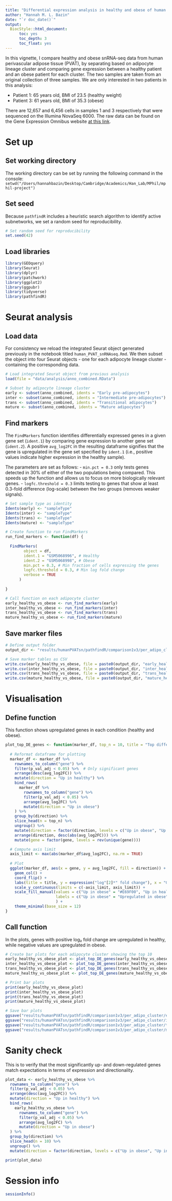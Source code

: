 ```yaml
---
title: "Differential expression analysis in healthy and obese of human perivascular adipose tissue (PVAT) by adipocyte lineage cluster using snRNA-Seq"
author: "Hannah M. L. Bazin"
date: "`r doc_date()`"
output:
  BiocStyle::html_document:
      toc: yes
      toc_depth: 3
      toc_float: yes
---
```


In this vignette, I compare healthy and obese snRNA-seq data from human perivascular adipose tissue (PVAT), by separating based on adipocyte lineage cluster and comparing gene expression between a healthy patient and an obese patient for each cluster. The two samples are taken from an original collection of three samples. We are only interested in two patients in this analysis:

-   Patient 1: 65 years old, BMI of 23.5 (healthy weight)
-   Patient 3: 61 years old, BMI of 35.3 (obese)

There are 12,657 and 6,456 cells in samples 1 and 3 respectively that were sequenced on the Illumina NovaSeq 6000. The raw data can be found on the Gene Expression Omnibus website [at this link](https://www.ncbi.nlm.nih.gov/geo/query/acc.cgi?acc=GSE164528).

# Set up

## Set working directory

The working directory can be set by running the following command in the console: `setwd("/Users/hannahbazin/Desktop/Cambridge/Academics/Han_Lab/MPhil/mphil-project")`

## Set seed

Because `pathfindR` includes a heuristic search algorithm to identify active subnetworks, we set a random seed for reproducibility.

```r

# Set random seed for reproducibility
set.seed(42)

```

## Load libraries

```r

library(GEOquery)
library(Seurat)
library(dplyr)
library(patchwork)
library(ggplot2)
library(ggpubr)
library(tidyverse)
library(pathfindR)

```

# Seurat analysis

## Load data

For consistency we reload the integrated Seurat object generated previously in the notebook titled `human_PVAT_snRNAseq.Rmd`. We then subset the object into four Seurat objects - one for each adipocyte lineage cluster - containing the corresponding data.

```r

# Load integrated Seurat object from previous analysis
load(file = "data/analysis/anno_combined.RData")

# Subset by adipocyte lineage cluster
early <- subset(anno_combined, idents = "Early pre-adipocytes")
inter <- subset(anno_combined, idents = "Intermediate pre-adipocytes")
trans <- subset(anno_combined, idents = "Transitional adipocytes")
mature <- subset(anno_combined, idents = "Mature adipocytes")

```


## Find markers

The `FindMarkers` function identifies differentially expressed genes in a given gene set (`ident.1`) by comparing gene expression to another gene set (`ident.2`). A positive `avg_log2FC` in the resulting dataframe signifies that the gene is upregulated in the gene set specified by `ident.1` (i.e., positive values indicate higher expression in the healthy sample).

The parameters are set as follows:
- `min.pct = 0.3` only tests genes detected in 30% of either of the two populations being compared. This speeds up the function and allows us to focus on more biologically relevant genes.
- `logfc.threshold = 0.3` limits testing to genes that show at least 0.3-fold difference (log-scale) between the two groups (removes weaker signals).


```r

# Set sample type as identity
Idents(early) <- "sampleType"
Idents(inter) <- "sampleType"
Idents(trans) <- "sampleType"
Idents(mature) <- "sampleType"

# Create function to run FindMarkers
run_find_markers <- function(df) {
  
  FindMarkers(
        object = df,
        ident.1 = "GSM5068996", # Healthy
        ident.2 = "GSM5068998", # Obese
        min.pct = 0.3, # Min fraction of cells expressing the genes
        logfc.threshold = 0.3, # Min log fold change
        verbose = TRUE
      )
  
}

# Call function on each adipocyte cluster
early_healthy_vs_obese <- run_find_markers(early)
inter_healthy_vs_obese <- run_find_markers(inter)
trans_healthy_vs_obese <- run_find_markers(trans)
mature_healthy_vs_obese <- run_find_markers(mature)

```

## Save marker files

```r

# Define output folder
output_dir <- "results/humanPVATsn/pathfindR/comparison1v3/per_adipo_cluster/"

# Save marker tables as CSV
write.csv(early_healthy_vs_obese, file = paste0(output_dir, "early_healthy_vs_obese_markers.csv"))
write.csv(inter_healthy_vs_obese, file = paste0(output_dir, "inter_healthy_vs_obese_markers.csv"))
write.csv(trans_healthy_vs_obese, file = paste0(output_dir, "trans_healthy_vs_obese_markers.csv"))
write.csv(mature_healthy_vs_obese, file = paste0(output_dir, "mature_healthy_vs_obese_markers.csv"))

```


# Visualisation

## Define function

This function shows upregulated genes in each condition (healthy and obese).

```r

plot_top_DE_genes <- function(marker_df, top_n = 10, title = "Top differentially expressed genes") {
  
  # Reformat dataframe for plotting
  marker_df <- marker_df %>%
    rownames_to_column("gene") %>%
    filter(p_val_adj < 0.05) %>%  # Only significant genes
    arrange(desc(avg_log2FC)) %>%
    mutate(direction = "Up in healthy") %>%
    bind_rows(
      marker_df %>%
        rownames_to_column("gene") %>%
        filter(p_val_adj < 0.05) %>%
        arrange(avg_log2FC) %>%
        mutate(direction = "Up in obese")
    ) %>%
    group_by(direction) %>%
    slice_head(n = top_n) %>%
    ungroup() %>%
    mutate(direction = factor(direction, levels = c("Up in obese", "Up in healthy"))) %>%
    arrange(direction, desc(abs(avg_log2FC))) %>%
    mutate(gene = factor(gene, levels = rev(unique(gene))))

  # Compute axis limit
  axis_limit <- max(abs(marker_df$avg_log2FC), na.rm = TRUE)
  
  # Plot
  ggplot(marker_df, aes(x = gene, y = avg_log2FC, fill = direction)) +
    geom_col() +
    coord_flip() +
    labs(title = title, y = expression("log"[2]*" fold change"), x = "Gene") +
    scale_y_continuous(limits = c(-axis_limit, axis_limit)) +
    scale_fill_manual(values = c("Up in obese" = "#E69F00", "Up in healthy" = "#0072B2"),
                      labels = c("Up in obese" = "Upregulated in obese", "Up in healthy" = "Upregulated in healthy")
                      ) +
    theme_minimal(base_size = 12)
}

```

## Call function

In the plots, genes with positive log₂ fold change are upregulated in healthy, while negative values are upregulated in obese.

```r

# Create bar plots for each adipocyte cluster showing the top 10 
early_healthy_vs_obese_plot <- plot_top_DE_genes(early_healthy_vs_obese, top_n = 10, title = "Early pre-adipocytes: 10 most significant genes in healthy vs obese")
inter_healthy_vs_obese_plot <- plot_top_DE_genes(inter_healthy_vs_obese, top_n = 10, title = "Intermediate pre-adipocytes: 10 most significant genes in healthy vs obese")
trans_healthy_vs_obese_plot <- plot_top_DE_genes(trans_healthy_vs_obese, top_n = 10, title = "Transitional adipocytes: 10 most significant genes in healthy vs obese")
mature_healthy_vs_obese_plot <- plot_top_DE_genes(mature_healthy_vs_obese, top_n = 10, title = "Mature adipocytes: 10 most significant genes in healthy vs obese")

# Print bar plots
print(early_healthy_vs_obese_plot)
print(inter_healthy_vs_obese_plot)
print(trans_healthy_vs_obese_plot)
print(mature_healthy_vs_obese_plot)

# Save bar plots
ggsave("results/humanPVATsn/pathfindR/comparison1v3/per_adipo_cluster/early_healthy_vs_obese.pdf", early_healthy_vs_obese_plot, width = 9, height = 6, device = "pdf")
ggsave("results/humanPVATsn/pathfindR/comparison1v3/per_adipo_cluster/inter_healthy_vs_obese.pdf", inter_healthy_vs_obese_plot, width = 9, height = 6, device = "pdf")
ggsave("results/humanPVATsn/pathfindR/comparison1v3/per_adipo_cluster/trans_healthy_vs_obese.pdf", trans_healthy_vs_obese_plot, width = 9, height = 6, device = "pdf")
ggsave("results/humanPVATsn/pathfindR/comparison1v3/per_adipo_cluster/mature_healthy_vs_obese.pdf", mature_healthy_vs_obese_plot, width = 9, height = 6, device = "pdf")

```


# Sanity check

This is to verify that the most significantly up- and down-regulated genes match expectations in terms of expression and directionality.

```r

plot_data <- early_healthy_vs_obese %>%
  rownames_to_column("gene") %>%
  filter(p_val_adj < 0.05) %>%
  arrange(desc(avg_log2FC)) %>%
  mutate(direction = "Up in healthy") %>%
  bind_rows(
    early_healthy_vs_obese %>%
      rownames_to_column("gene") %>%
      filter(p_val_adj < 0.05) %>%
      arrange(avg_log2FC) %>%
      mutate(direction = "Up in obese")
  ) %>%
  group_by(direction) %>%
  slice_head(n = 10) %>%
  ungroup() %>%
  mutate(direction = factor(direction, levels = c("Up in obese", "Up in healthy")))

print(plot_data)


```



# Session info

```r

sessionInfo()

```









